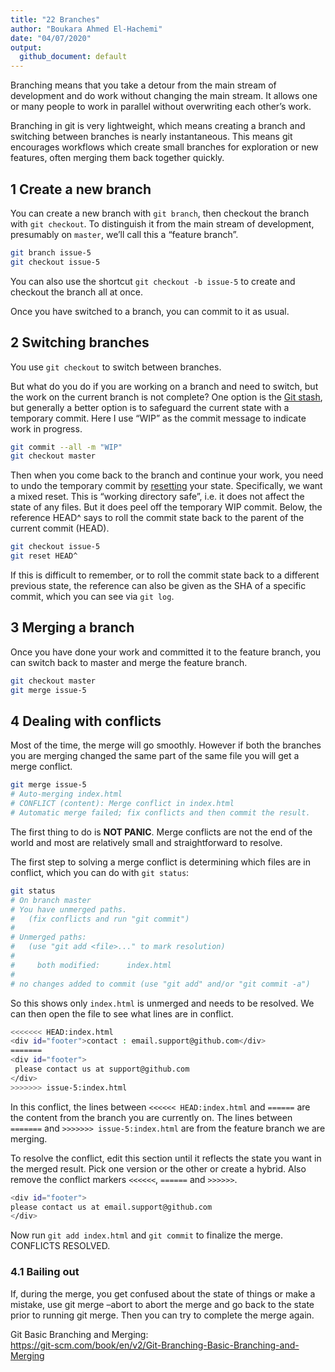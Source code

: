 ```yaml
---
title: "22 Branches"
author: "Boukara Ahmed El-Hachemi"
date: "04/07/2020"
output: 
  github_document: default
---
```


Branching means that you take a detour from the main stream of development and do work without changing the main stream. It allows one or many people to work in parallel without overwriting each other’s work.  

Branching in git is very lightweight, which means creating a branch and switching between branches is nearly instantaneous. This means git encourages workflows which create small branches for exploration or new features, often merging them back together quickly.   

## 1 Create a new branch

You can create a new branch with `git branch`, then checkout the branch with `git checkout`. To distinguish it from the main stream of development, presumably on `master`, we’ll call this a “feature branch”.  

```bash
git branch issue-5
git checkout issue-5
```

You can also use the shortcut `git checkout -b issue-5` to create and checkout the branch all at once.  

Once you have switched to a branch, you can commit to it as usual.  

## 2 Switching branches

You use `git checkout` to switch between branches.   

But what do you do if you are working on a branch and need to switch, but the work on the current branch is not complete? One option is the [Git stash](https://git-scm.com/book/en/v2/ch00/_git_stashing), but generally a better option is to safeguard the current state with a temporary commit. Here I use “WIP” as the commit message to indicate work in progress.   

```bash
git commit --all -m "WIP"
git checkout master
```

Then when you come back to the branch and continue your work, you need to undo the temporary commit by [resetting](https://happygitwithr.com/reset.html#reset) your state. Specifically, we want a mixed reset. This is “working directory safe”, i.e. it does not affect the state of any files. But it does peel off the temporary WIP commit. Below, the reference HEAD^ says to roll the commit state back to the parent of the current commit (HEAD).   

```bash
git checkout issue-5
git reset HEAD^
```

If this is difficult to remember, or to roll the commit state back to a different previous state, the reference can also be given as the SHA of a specific commit, which you can see via `git log`.

## 3 Merging a branch

Once you have done your work and committed it to the feature branch, you can switch back to master and merge the feature branch.  

```bash
git checkout master
git merge issue-5
```

## 4 Dealing with conflicts

Most of the time, the merge will go smoothly. However if both the branches you are merging changed the same part of the same file you will get a merge conflict.   

```bash
git merge issue-5
# Auto-merging index.html
# CONFLICT (content): Merge conflict in index.html
# Automatic merge failed; fix conflicts and then commit the result.
```

The first thing to do is **NOT PANIC**. Merge conflicts are not the end of the world and most are relatively small and straightforward to resolve.    

The first step to solving a merge conflict is determining which files are in conflict, which you can do with `git status`:   

```bash
git status
# On branch master
# You have unmerged paths.
#   (fix conflicts and run "git commit")
# 
# Unmerged paths:
#   (use "git add <file>..." to mark resolution)
# 
#     both modified:      index.html
# 
# no changes added to commit (use "git add" and/or "git commit -a")
```

So this shows only `index.html` is unmerged and needs to be resolved. We can then open the file to see what lines are in conflict.   

```bash
<<<<<<< HEAD:index.html
<div id="footer">contact : email.support@github.com</div>
=======
<div id="footer">
 please contact us at support@github.com
</div>
>>>>>>> issue-5:index.html
```

In this conflict, the lines between `<<<<<< HEAD:index.html` and `======` are the content from the branch you are currently on. The lines between `=======` and `>>>>>>> issue-5:index.html` are from the feature branch we are merging.  

To resolve the conflict, edit this section until it reflects the state you want in the merged result. Pick one version or the other or create a hybrid. Also remove the conflict markers `<<<<<<`, `======` and `>>>>>>`.   

```bash
<div id="footer">
please contact us at email.support@github.com
</div>
```

Now run `git add index.html` and `git commit` to finalize the merge. CONFLICTS RESOLVED.  

### 4.1 Bailing out

If, during the merge, you get confused about the state of things or make a mistake, use git merge --abort to abort the merge and go back to the state prior to running git merge. Then you can try to complete the merge again.  

Git Basic Branching and Merging:  
[https://git-scm.com/book/en/v2/Git-Branching-Basic-Branching-and-Merging](https://git-scm.com/book/en/v2/Git-Branching-Basic-Branching-and-Merging)
